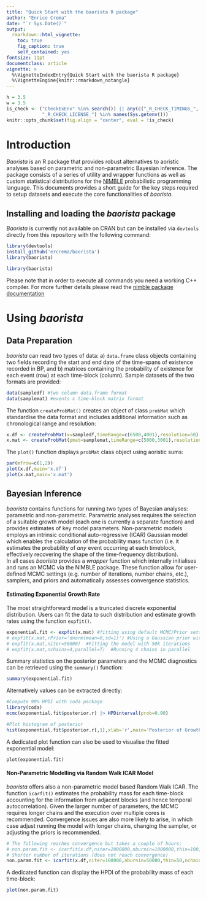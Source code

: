 ```yaml
---
title: "Quick Start with the baorista R package"
author: "Enrico Crema"
date: "`r Sys.Date()`"
output:
  rmarkdown::html_vignette:
    toc: true
    fig_caption: true
    self_contained: yes
fontsize: 11pt
documentclass: article
vignette: >
  %\VignetteIndexEntry{Quick Start with the baorista R package}
  %\VignetteEngine{knitr::rmarkdown_notangle}
---
```


```r
h = 3.5
w = 3.5
is_check <- ("CheckExEnv" %in% search()) || any(c("_R_CHECK_TIMINGS_",
             "_R_CHECK_LICENSE_") %in% names(Sys.getenv()))
knitr::opts_chunk$set(fig.align = "center", eval = !is_check)
```

# Introduction

_Baorista_ is an R package that provides robust alternatives to aoristic analyses based on parametric and non-parametric Bayesian inference.
The package consists of a series of utility and wrapper functions as well as custom statistical distributions for the [NIMBLE](https://cran.r-project.org/package=nimble) probabilistic programming language. 
This documents provides a short guide for the key steps required to setup datasets and execute the core functionalities of _baorista_.


## Installing and loading the _baorista_ package

_Baorista_ is currently not available on CRAN but can be installed via `devtools` directly from this repository with the following command:

```r
library(devtools)
install_github('ercrema/baorista')
library(baorista)
```

```r
library(baorista)
```

Please note that in order to execute all commands you need a working C++ compiler. For more further details please read the [nimble package documentation](https://r-nimble.org/html_manual/cha-installing-nimble.html)

# Using _baorista_

## Data Preparation

_baorista_ can read two types of data: a) `data.frame` class objects containing two fields recording the start and end date of the time-spans of existence recorded in BP, and  b) matrices containing the probability of existence for each event (row) at each time-block (column). Sample datasets of the two formats are provided:

```r
data(sampledf) #two column data.frame format
data(samplemat) #events x time-block matrix format
```

The function `createProbMat()` creates an object of class `probMat` which standardise the data format and includes additional information such as chronological range and resolution:

```r
x.df <- createProbMat(x=sampledf,timeRange=c(6500,4001),resolution=50) #50 year timeblock ranging from 6500 to 4001 (i.e. 6500-6451,6450-6401,...)
x.mat <- createProbMat(pmat=samplemat,timeRange=c(5000,3001),resolution=100)
```

The `plot()` function displays `probMat` class object using aoristic sums:

```r
par(mfrow=c(1,2))
plot(x.df,main='x.df')
plot(x.mat,main='x.mat')
```

## Bayesian Inference

_baorista_ contains functions for running two types of Bayesian analyses: parametric and non-parametric. Parametric analyses requires the selection of a suitable growth model (each one is currently a separate function) and provides estimates of key model parameters. Non-parametric models employs an intrinsic conditional auto-regressive (ICAR) Gaussian model which enables the calculation of the probability mass function (i.e. it estimates the probability of _any_ event occurring at each timeblock, effectively recovering the shape of the time-frequency distribution).  
In all cases _baorista_ provides a _wrapper_ function which internally initialises and runs an MCMC via the NIMBLE package. These function allow for user-defined MCMC settings (e.g. number of iterations, number chains, etc.), samplers, and priors and automatically assesses convergence statistics. 

#### Estimating Exponential Growth Rate

The most straightforward model is a truncated discrete exponential distribution. Users can fit the data to such distribution and estimate growth rates using the function `expfit()`. 

```r
exponential.fit <- expfit(x.mat) #fitting using default MCMC/Prior settings
# expfit(x.mat,rPrior='dnorm(mean=0,sd=1)') #Using a Gaussian prior with mean 0 and sd 1 for the growth rate r
# expfit(x.mat,niter=50000)  #Fitting the model with 50k iterations
# expfit(x.mat,nchains=4,parallel=T)  #Running 4 chains in parallel
```

Summary statistics on the posterior parameters and the MCMC diagnostics can be retrieved using the `summary()` function:

```r
summary(exponential.fit)
```

Alternatively values can be extracted directly:

```r
#Compute 90% HPDI with coda package
library(coda)
mcmc(exponential.fit$posterior.r) |> HPDinterval(prob=0.90)

#Plot histogram of posterior
hist(exponential.fit$posterior.r[,1],xlab='r',main='Posterior of Growth Rate')
```

A dedicated plot function can also be used to visualise the fitted exponential model:

```
plot(exponential.fit)
```

#### Non-Parametric Modelling via Random Walk ICAR Model

_baorista_ offers also a non-parametric model based Random Walk ICAR. 
The function `icarfit()` estimates the probability mass for each time-block accounting for the information from adjacent blocks (and hence temporal autocorrelation). 
Given the larger number of parameters, the MCMC requires longer chains and the execution over multiple cores is recommended. 
Convergence issues are also more likely to arise, in which case adjust running the model with longer chains, changing the sampler, or adjusting the priors is recommended. 

```r
# The following reaches convergence but takes a couple of hours:
# non.param.fit <- icarfit(x.df,niter=2000000,nburnin=1000000,thin=100,nchains=4,parallel=TRUE)
# Shorter number of iterations (does not reach convergence)
non.param.fit <- icarfit(x.df,niter=100000,nburnin=50000,thin=50,nchains=4,parallel=TRUE)
```
A dedicated function can display the HPDI of the probability mass of each time-block:  

```r
plot(non.param.fit)
```

